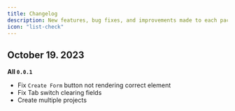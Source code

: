 ```yaml
---
title: Changelog
description: New features, bug fixes, and improvements made to each package.
icon: "list-check"
---
```


## October 19. 2023

**All `0.0.1`**

- Fix `Create Form` button not rendering correct element
- Fix Tab switch clearing fields
- Create multiple projects
